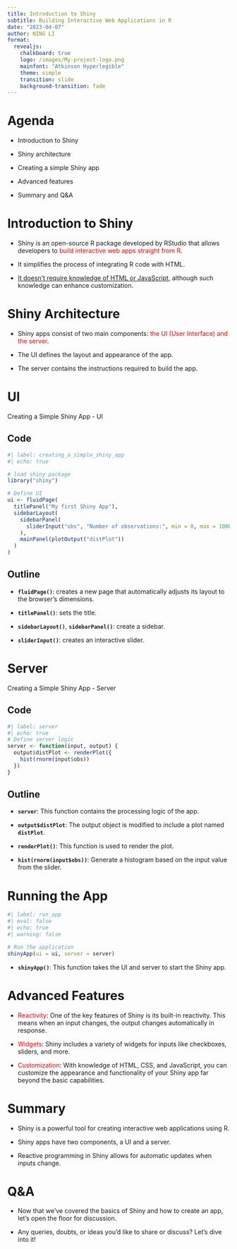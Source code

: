 ```yaml
---
title: Introduction to Shiny
subtitle: Building Interactive Web Applications in R
date: "2023-04-07"
author: NING LI
format: 
  revealjs:
    chalkboard: true
    logo: /images/My-project-logo.png
    mainfont: "Atkinson Hyperlegible"
    theme: simple
    transition: slide
    background-transition: fade
---
```


# **Agenda**

-   Introduction to Shiny

-   Shiny architecture

-   Creating a simple Shiny app

-   Advanced features

-   Summary and Q&A

# **Introduction to Shiny**

-   Shiny is an open-source R package developed by RStudio that allows developers to [build interactive web apps straight from R]{style="color: red"}.

-   It simplifies the process of integrating R code with HTML.

-   [It doesn't require knowledge of HTML or JavaScript]{.underline}, although such knowledge can enhance customization.

# **Shiny Architecture**

-   Shiny apps consist of two main components: [the UI (User Interface) and the server]{style="color: red"}.

-   The UI defines the layout and appearance of the app.

-   The server contains the instructions required to build the app.

# **UI**

Creating a Simple Shiny App - UI

## Code
```r
#| label: creating_a_simple_shiny_app
#| echo: true

# load shiny package
library("shiny")

# Define UI
ui <- fluidPage(
  titlePanel("My first Shiny App"),
  sidebarLayout(
    sidebarPanel(
      sliderInput("obs", "Number of observations:", min = 0, max = 1000, value = 500)
    ),
    mainPanel(plotOutput("distPlot"))
  )
)

```

## Outline
-   **`fluidPage()`**: creates a new page that automatically adjusts its layout to the browser's dimensions.

-   **`titlePanel()`**: sets the title.

-   **`sidebarLayout()`**, **`sidebarPanel()`**: create a sidebar.

-   **`sliderInput()`**: creates an interactive slider.


# **Server**

Creating a Simple Shiny App - Server

## Code
```r
#| label: server
#| echo: true
# Define server logic 
server <- function(input, output) {
  output$distPlot <- renderPlot({
    hist(rnorm(input$obs))
  })
}
```

## Outline
-   **`server`**: This function contains the processing logic of the app.

-   **`output$distPlot`**: The output object is modified to include a plot named **`distPlot`**.

-   **`renderPlot()`**: This function is used to render the plot.

-   **`hist(rnorm(input$obs))`**: Generate a histogram based on the input value from the slider.




# **Running the App**

```r
#| label: run_app
#| eval: false
#| echo: true
#| warning: false

# Run the application 
shinyApp(ui = ui, server = server)
```

-   **`shinyApp()`**: This function takes the UI and server to start the Shiny app.

# **Advanced Features**

-   [Reactivity]{style="color: red"}: One of the key features of Shiny is its built-in reactivity. This means when an input changes, the output changes automatically in response.

-   [Widgets]{style="color: red"}: Shiny includes a variety of widgets for inputs like checkboxes, sliders, and more.

-   [Customization]{style="color: red"}: With knowledge of HTML, CSS, and JavaScript, you can customize the appearance and functionality of your Shiny app far beyond the basic capabilities.

# **Summary**

-   Shiny is a powerful tool for creating interactive web applications using R.

-   Shiny apps have two components, a UI and a server.

-   Reactive programming in Shiny allows for automatic updates when inputs change.

# **Q&A**

-   Now that we've covered the basics of Shiny and how to create an app, let's open the floor for discussion.

-   Any queries, doubts, or ideas you'd like to share or discuss? Let's dive into it!
